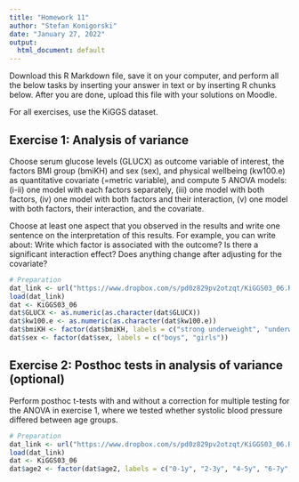 ```yaml
---
title: "Homework 11"
author: "Stefan Konigorski"
date: "January 27, 2022"
output:
  html_document: default
---
```


Download this R Markdown file, save it on your computer, and perform all the below tasks by inserting your answer in text or by inserting R chunks below. After you are done, upload this file with your solutions on Moodle.

For all exercises, use the KiGGS dataset.

## Exercise 1: Analysis of variance

Choose serum glucose levels (GLUCX) as outcome variable of interest, the factors BMI group (bmiKH) and sex (sex), and physical wellbeing (kw100.e) as quantitative covariate (=metric variable), and compute 5 ANOVA models: (i-ii) one model with each factors separately, (iii) one model with both factors, (iv) one model with both factors and their interaction, (v) one model with both factors, their interaction, and the covariate.

Choose at least one aspect that you observed in the results and write one sentence on the interpretation of this results. For example, you can write about: Write which factor is associated with the outcome? Is there a significant interaction effect? Does anything change after adjusting for the covariate?

```r
# Preparation
dat_link <- url("https://www.dropbox.com/s/pd0z829pv2otzqt/KiGGS03_06.RData?dl=1")
load(dat_link)
dat <- KiGGS03_06
dat$GLUCX <- as.numeric(as.character(dat$GLUCX))
dat$kw100.e <- as.numeric(as.character(dat$kw100.e))
dat$bmiKH <- factor(dat$bmiKH, labels = c("strong underweight", "underweight", "normal weight", "overweight", "obese"))
dat$sex <- factor(dat$sex, labels = c("boys", "girls"))
```

## Exercise 2: Posthoc tests in analysis of variance (optional)

Perform posthoc t-tests with and without a correction for multiple testing for the ANOVA in exercise 1, where we tested whether systolic blood pressure differed between age groups.

```r
# Preparation
dat_link <- url("https://www.dropbox.com/s/pd0z829pv2otzqt/KiGGS03_06.RData?dl=1")
load(dat_link)
dat <- KiGGS03_06
dat$age2 <- factor(dat$age2, labels = c("0-1y", "2-3y", "4-5y", "6-7y", "8-9y", "10-11y", "12-13y", "14-15y", "16-17y"))
```

